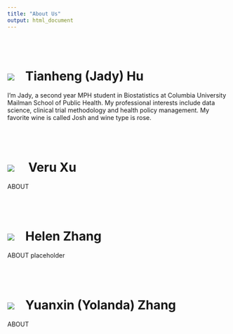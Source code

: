 ```yaml
---
title: "About Us"
output: html_document
---
```


<br></br>

# <a href=""><img class="cat_circle" src="image/wine_words.jpg"></a><span style="padding-left:25px">Tianheng (Jady) Hu
 
I'm Jady, a second year MPH student in Biostatistics at Columbia University Mailman School of Public Health. My professional interests include data science, clinical trial methodology and health policy management. My favorite wine is called Josh and wine type is rose.

<br></br>

# <a href=""><img class="circle" src="image/vera.jpg"></a><span style="padding-left:25px"> Veru Xu

ABOUT

<br></br>

# <a href=""><img class="cat_circle" src="image/test.jpg"></a><span style="padding-left:25px">Helen Zhang

ABOUT placeholder 

<br></br>

# <a href=""><img class="cat_circle" src="image/wine_bottle.jpg"></a><span style="padding-left:25px">Yuanxin (Yolanda) Zhang

ABOUT

<br></br>